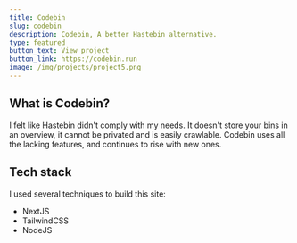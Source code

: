 ```yaml
---
title: Codebin
slug: codebin
description: Codebin, A better Hastebin alternative.
type: featured
button_text: View project
button_link: https://codebin.run
image: /img/projects/project5.png
---
```

## What is Codebin?
I felt like Hastebin didn't comply with my needs. It doesn't store your bins in an overview, it cannot be privated and is easily crawlable. Codebin uses all the lacking features, and continues to rise with new ones.

## Tech stack
I used several techniques to build this site:

- NextJS
- TailwindCSS
- NodeJS
